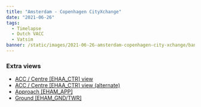 ```yaml
---
title: "Amsterdam - Copenhagen CityXchange"
date: "2021-06-26"
tags:
  - Timelapse
  - Dutch VACC
  - Vatsim
banner: /static/images/2021-06-26-amsterdam-copenhagen-city-xchange/banner.jpg
---
```


<Youtube src="https://www.youtube-nocookie.com/embed/GVq8DSM9kME" />

### Extra views
- [ACC / Centre [EHAA_CTR] view](https://youtu.be/p6lZozJ84PI)
- [ACC / Centre [EHAA_CTR] view (alternate)](https://youtu.be/aSNYUCqNiaM)
- [Approach [EHAM_APP]](https://youtu.be/TlA2AvzONK8)
- [Ground [EHAM_GND/TWR]](https://youtu.be/y_uatsbmlFM)
